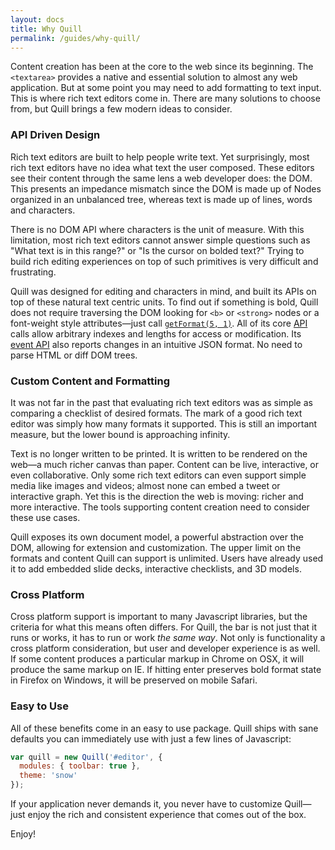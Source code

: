 ```yaml
---
layout: docs
title: Why Quill
permalink: /guides/why-quill/
---
```


Content creation has been at the core to the web since its beginning. The `<textarea>` provides a native and essential solution to almost any web application. But at some point you may need to add formatting to text input. This is where rich text editors come in. There are many solutions to choose from, but Quill brings a few modern ideas to consider.


### API Driven Design

Rich text editors are built to help people write text. Yet surprisingly, most rich text editors have no idea what text the user composed. These editors see their content through the same lens a web developer does: the DOM. This presents an impedance mismatch since the DOM is made up of Nodes organized in an unbalanced tree, whereas text is made up of lines, words and characters.

There is no DOM API where characters is the unit of measure. With this limitation, most rich text editors cannot answer simple questions such as "What text is in this range?" or "Is the cursor on bolded text?" Trying to build rich editing experiences on top of such primitives is very difficult and frustrating.

Quill was designed for editing and characters in mind, and built its APIs on top of these natural text centric units. To find out if something is bold, Quill does not require traversing the DOM looking for `<b>` or `<strong>` nodes or a font-weight style attributes&mdash;just call [`getFormat(5, 1)`](/docs/api/#getformat). All of its core [API](/docs/api/) calls allow arbitrary indexes and lengths for access or modification. Its [event API](/docs/api/#events) also reports changes in an intuitive JSON format. No need to parse HTML or diff DOM trees.


### Custom Content and Formatting

It was not far in the past that evaluating rich text editors was as simple as comparing a checklist of desired formats. The mark of a good rich text editor was simply how many formats it supported. This is still an important measure, but the lower bound is approaching infinity.

Text is no longer written to be printed. It is written to be rendered on the web&mdash;a much richer canvas than paper. Content can be live, interactive, or even collaborative. Only some rich text editors can even support simple media like images and videos; almost none can embed a tweet or interactive graph. Yet this is the direction the web is moving: richer and more interactive. The tools supporting content creation need to consider these use cases.

Quill exposes its own document model, a powerful abstraction over the DOM, allowing for extension and customization. The upper limit on the formats and content Quill can support is unlimited. Users have already used it to add embedded slide decks, interactive checklists, and 3D models.


### Cross Platform

Cross platform support is important to many Javascript libraries, but the criteria for what this means often differs. For Quill, the bar is not just that it runs or works, it has to run or work *the same way*. Not only is functionality a cross platform consideration, but user and developer experience is as well. If some content produces a particular markup in Chrome on OSX, it will produce the same markup on IE. If hitting enter preserves bold format state in Firefox on Windows, it will be preserved on mobile Safari.


### Easy to Use

All of these benefits come in an easy to use package. Quill ships with sane defaults you can immediately use with just a few lines of Javascript:

```js
var quill = new Quill('#editor', {
  modules: { toolbar: true },
  theme: 'snow'
});
```

If your application never demands it, you never have to customize Quill&mdash;just enjoy the rich and consistent experience that comes out of the box.

Enjoy!
